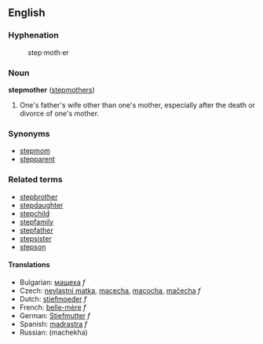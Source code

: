 ==English==

===Hyphenation===
:step&middot;moth&middot;er

===Noun===
'''stepmother''' ([[stepmothers]])

# One's father's wife other than one's mother, especially after the death or divorce of one's mother.

===Synonyms===
*[[stepmom]]
*[[stepparent]]

===Related terms===
*[[stepbrother]]
*[[stepdaughter]]
*[[stepchild]]
*[[stepfamily]]
*[[stepfather]]
*[[stepsister]]
*[[stepson]]

====Translations====
*Bulgarian: [[мащеха]] ''f''
*Czech: [[nevlastní matka]], [[macecha]], [[macocha]], [[mačecha]] ''f''
*Dutch: [[stiefmoeder]] ''f''
*French: [[belle-mère]] ''f''
*German: [[Stiefmutter]] ''f''
*Spanish: [[madrastra]] ''f''
*Russian: (machekha)